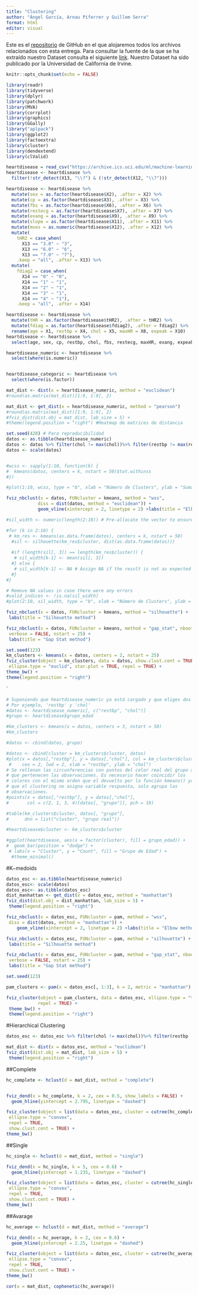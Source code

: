 ```yaml
---
title: "Clustering"
author: "Ángel García, Arnau Piferrer y Guillem Serra"
format: html
editor: visual
---
```


Este es el [repositorio](https://github.com/GSMir/Entrega3) de GitHub en el que alojaremos todos los archivos relacionados con esta entrega. Para consultar la fuente de la que se ha extraído nuestro Dataset consulta el siguiente [link](https://archive.ics.uci.edu/dataset/45/heart+disease). Nuestro Dataset ha sido publicado por la Universidad de California de Irvine.

```r
knitr::opts_chunk$set(echo = FALSE)
```

```r
library(readr)
library(tidyverse)
library(dplyr)
library(patchwork)
library(MVA)
library(corrplot)
library(graphics)
library(GGally)
library("aplpack")
library(ggplot2)
library(factoextra)
library(cluster)
library(dendextend)
library(clValid)

```

```r
heartdisease = read_csv("https://archive.ics.uci.edu/ml/machine-learning-databases/heart-disease/processed.cleveland.data", col_names = FALSE, show_col_types = FALSE)
heartdisease <- heartdisease %>% 
  filter(!str_detect(X13, "\\?") & (!str_detect(X12, "\\?")))

heartdisease <- heartdisease %>%
  mutate(sex = as.factor(heartdisease$X2), .after = X2) %>%
  mutate(cp = as.factor(heartdisease$X3), .after = X3) %>%
  mutate(fbs = as.factor(heartdisease$X6), .after = X6) %>%
  mutate(restecg = as.factor(heartdisease$X7), .after = X7) %>%
  mutate(exang = as.factor(heartdisease$X9), .after = X9) %>%
  mutate(slope = as.factor(heartdisease$X11), .after = X11) %>%
  mutate(mves = as.numeric(heartdisease$X12), .after = X12) %>%
  mutate(
    tHR2 = case_when(
      X13 == "3.0" ~ "3",
      X13 == "6.0" ~ "6",
      X13 == "7.0" ~ "7"),
    .keep = "all", .after = X13) %>%
  mutate(
    fdiag2 = case_when(
      X14 == "0" ~ "0",
      X14 == "1" ~ "1",
      X14 == "2" ~ "1",
      X14 == "3" ~ "1",
      X14 == "4" ~ "1"),
    .keep = "all", .after = X14)

heartdisease <- heartdisease %>%
  mutate(tHR = as.factor(heartdisease$tHR2), .after = tHR2) %>%
  mutate(fdiag = as.factor(heartdisease$fdiag2), .after = fdiag2) %>%
  rename(age = X1, restbp = X4, chol = X5, maxHR = X8, expeak = X10)
heartdisease <- heartdisease %>%
  select(age, sex, cp, restbp, chol, fbs, restecg, maxHR, exang, expeak, slope, mves, tHR, fdiag)

heartdisease_numeric <- heartdisease %>%
  select(where(is.numeric))


heartdisease_categoric <- heartdisease %>%
  select(where(is.factor))
```

```r
mat_dist <- dist(x = heartdisease_numeric, method = "euclidean")
#round(as.matrix(mat_dist)[1:9, 1:9], 2)
```

```r
mat_dist <- get_dist(x = heartdisease_numeric, method = "pearson")
#round(as.matrix(mat_dist)[1:9, 1:9], 2)
#fviz_dist(dist.obj = mat_dist, lab_size = 5) +
#theme(legend.position = "right") #Heatmap de matrices de distancia
```

```r
set.seed(420) # Para reproducibilidad
datos <- as.tibble(heartdisease_numeric)
datos <- datos %>% filter(chol != max(chol))%>% filter(restbp != max(restbp))%>% filter(restbp != max(restbp))%>% filter(restbp != max(restbp))%>% filter(restbp != max(restbp))
datos <- scale(datos)


#wcss <- sapply(1:10, function(k) {
#  kmeans(datos, centers = k, nstart = 50)$tot.withinss
#})

#plot(1:10, wcss, type = "b", xlab = "Número de Clusters", ylab = "Suma de Cuadrados Dentro del Grupo (WCSS)", main = "Método del Codo")
```
```r
fviz_nbclust(x = datos, FUNcluster = kmeans, method = "wss",
            diss = dist(datos, method = "euclidean")) +
            geom_vline(xintercept = 2, linetype = 2) +labs(title = "Elbow method")
```


```r
#sil_width <- numeric(length(2:10)) # Pre-allocate the vector to ensure it has the correct length

#for (k in 2:10) {
 # km_res <- kmeans(as.data.frame(datos), centers = k, nstart = 50)
  #sil <- silhouette(km_res$cluster, dist(as.data.frame(datos)))
  
  #if (length(sil[, 3]) == length(km_res$cluster)) {
   # sil_width[k-1] <- mean(sil[, 3])
  #} else {
   # sil_width[k-1] <- NA # Assign NA if the result is not as expected
  #}
#}

# Remove NA values in case there were any errors
#valid_indices <- !is.na(sil_width)
#plot(2:10, sil_width, type = "b", xlab = "Número de Clusters", ylab = "Ancho Promedio de Silueta", main = "Análisis de Silueta")
```
```r
fviz_nbclust(x = datos, FUNcluster = kmeans, method = "silhouette") +
 labs(title = "Silhouette method")
```

```r
fviz_nbclust(x = datos, FUNcluster = kmeans, method = "gap_stat", nboot = 500,
 verbose = FALSE, nstart = 25) +
 labs(title = "Gap Stat method")
```

```r
set.seed(123)
km_clusters <- kmeans(x = datos, centers = 2, nstart = 25)
fviz_cluster(object = km_clusters, data = datos, show.clust.cent = TRUE,
 ellipse.type = "euclid", star.plot = TRUE, repel = TRUE) +
theme_bw() +
theme(legend.position = "right")
```
`




```r

# Suponiendo que heartdisease_numeric ya está cargado y que eliges dos columnas específicas
# Por ejemplo, 'restbp' y 'chol'
#datos <- heartdisease_numeric[, c("restbp", "chol")]
#grupo <- heartdisease$grupo_edad

#km_clusters <- kmeans(x = datos, centers = 3, nstart = 50)
#km_clusters

#datos <- cbind(datos, grupo)
```

```r
#datos <- cbind(cluster = km_clusters$cluster, datos) 
#plot(x = datos[,"restbp"], y = datos[,"chol"], col = km_clusters$cluster, pch = 1,
 #    cex = 2, lwd = 2, xlab = "restbp", ylab = "chol") 
# Se rellenan las circunferencias con puntos del color real del grupo al 
# que pertenecen las observaciones. Es necesario hacer coincidir los 
# colores con el mismo orden que el devuelto por la función kmeans() ya 
# que el clustering no asigna variable respuesta, solo agrupa las 
# observaciones. 
#points(x = datos[,"restbp"], y = datos[,"chol"], 
#       col = c(2, 1, 3, 4)[datos[, "grupo"]], pch = 19)
```

```r
#table(km_clusters$cluster, datos[, "grupo"], 
#      dnn = list("cluster", "grupo real"))
```

```r
#heartdisease$cluster <- km_clusters$cluster

#ggplot(heartdisease, aes(x = factor(cluster), fill = grupo_edad)) +
#  geom_bar(position = "dodge") +
 # labs(x = "Cluster", y = "Count", fill = "Grupo de Edad") +
  #theme_minimal()
```


#K−medoids

```r
datos_esc <- as.tibble(heartdisease_numeric)
datos_esc<- scale(datos)
datos_esc<- as.tibble(datos_esc)
dist_manhattan <- get_dist(x = datos_esc, method = "manhattan")
fviz_dist(dist.obj = dist_manhattan, lab_size = 5) +
 theme(legend.position = "right")
```

```r
fviz_nbclust(x = datos_esc, FUNcluster = pam, method = "wss",
 diss = dist(datos, method = "manhattan")) +
    geom_vline(xintercept = 2, linetype = 2) +labs(title = "Elbow method")
```
```r
fviz_nbclust(x = datos_esc, FUNcluster = pam, method = "silhouette") +
 labs(title = "Silhouette method")
```
```r
fviz_nbclust(x = datos_esc, FUNcluster = pam, method = "gap_stat", nboot = 500,
 verbose = FALSE, nstart = 25) +
 labs(title = "Gap Stat method")
```

```r
set.seed(123)

pam_clusters <- pam(x = datos_esc[, 1:3], k = 2, metric = "manhattan")

fviz_cluster(object = pam_clusters, data = datos_esc, ellipse.type = "t",
            repel = TRUE) +
 theme_bw() +
 theme(legend.position = "right")
```


#Hierarchical Clustering

```r
datos_esc <- datos_esc %>% filter(chol != max(chol))%>% filter(restbp != max(restbp))%>% filter(restbp != max(restbp))%>% filter(restbp != max(restbp))%>% filter(restbp != max(restbp))

mat_dist <- dist(x = datos_esc, method = "euclidean")
fviz_dist(dist.obj = mat_dist, lab_size = 5) +
 theme(legend.position = "right")
```

##Complete
```r

hc_complete <- hclust(d = mat_dist, method = "complete")


fviz_dend(x = hc_complete, k = 2, cex = 0.5, show_labels = FALSE) +
  geom_hline(yintercept = 2.795, linetype = "dashed")
```


```r
fviz_cluster(object = list(data = datos_esc, cluster = cutree(hc_complete, k = 2)),
 ellipse.type = "convex",
 repel = TRUE,
 show.clust.cent = TRUE) +
theme_bw()
```

##Single

```r
hc_single <- hclust(d = mat_dist, method = "single")

fviz_dend(x = hc_single, k = 5, cex = 0.6) +
  geom_hline(yintercept = 1.235, linetype = "dashed")
```
```r
fviz_cluster(object = list(data = datos_esc, cluster = cutree(hc_single, k = 8)),
 ellipse.type = "convex",
 repel = TRUE,
 show.clust.cent = TRUE) +
theme_bw()
```


##Avarage
```r
hc_average <- hclust(d = mat_dist, method = "average")

fviz_dend(x = hc_average, k = 2, cex = 0.6) +
  geom_hline(yintercept = 2.25, linetype = "dashed")
```

```r
fviz_cluster(object = list(data = datos_esc, cluster = cutree(hc_average, k = 3)),
 ellipse.type = "convex",
 repel = TRUE,
 show.clust.cent = TRUE) +
theme_bw()
```
```r
cor(x = mat_dist, cophenetic(hc_average))
```


